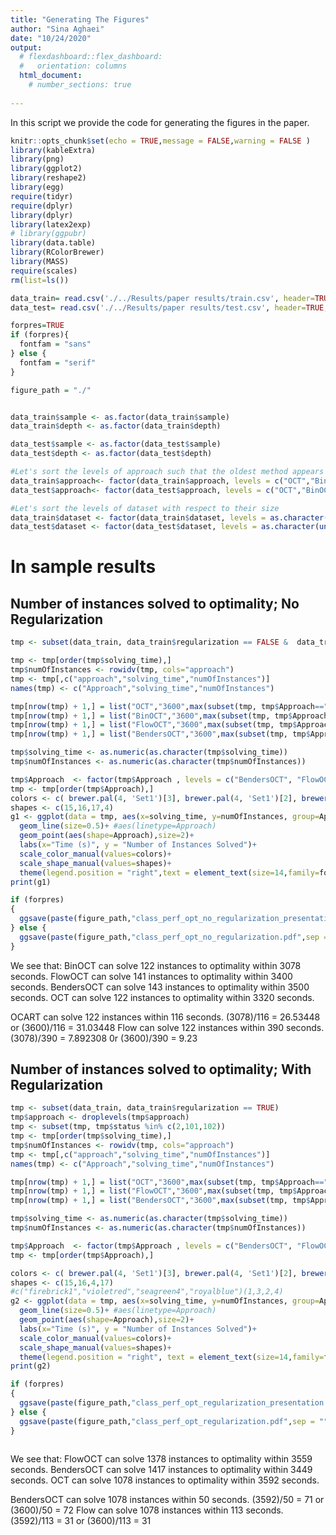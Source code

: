 ```yaml
---
title: "Generating The Figures"
author: "Sina Aghaei"
date: "10/24/2020"
output: 
  # flexdashboard::flex_dashboard:
  #   orientation: columns
  html_document:
    # number_sections: true
 
---
```



In this script we provide the code for generating the figures in the paper.


```r
knitr::opts_chunk$set(echo = TRUE,message = FALSE,warning = FALSE )
library(kableExtra)
library(png)
library(ggplot2)
library(reshape2)
library(egg)
require(tidyr)
require(dplyr)
library(dplyr)
library(latex2exp)
# library(ggpubr)
library(data.table)
library(RColorBrewer)
library(MASS)
require(scales)
rm(list=ls())

data_train= read.csv('./../Results/paper results/train.csv', header=TRUE, sep=',', na.strings="", stringsAsFactors =TRUE) 
data_test= read.csv('./../Results/paper results/test.csv', header=TRUE, sep=',', na.strings="", stringsAsFactors =TRUE) 

forpres=TRUE
if (forpres){
  fontfam = "sans"
} else {
  fontfam = "serif"
}

figure_path = "./"


data_train$sample <- as.factor(data_train$sample)
data_train$depth <- as.factor(data_train$depth)

data_test$sample <- as.factor(data_test$sample)
data_test$depth <- as.factor(data_test$depth)

#Let's sort the levels of approach such that the oldest method appears first
data_train$approach<- factor(data_train$approach, levels = c("OCT","BinOCT","FlowOCT","BendersOCT"))
data_test$approach<- factor(data_test$approach, levels = c("OCT","BinOCT","FlowOCT","BendersOCT"))

#Let's sort the levels of dataset with respect to their size
data_train$dataset <- factor(data_train$dataset, levels = as.character(unique(data_train[order(data_train$nrow),]$dataset)))
data_test$dataset <- factor(data_test$dataset, levels = as.character(unique(data_train[order(data_train$nrow),]$dataset)))

```


# In sample results

## Number of instances solved to optimality; No Regularization

```r
tmp <- subset(data_train, data_train$regularization == FALSE &  data_train$status %in% c(2,101,102))

tmp <- tmp[order(tmp$solving_time),]
tmp$numOfInstances <- rowidv(tmp, cols="approach")
tmp <- tmp[,c("approach","solving_time","numOfInstances")]
names(tmp) <- c("Approach","solving_time","numOfInstances")

tmp[nrow(tmp) + 1,] = list("OCT","3600",max(subset(tmp, tmp$Approach=="OCT")$numOfInstances))
tmp[nrow(tmp) + 1,] = list("BinOCT","3600",max(subset(tmp, tmp$Approach=="BinOCT")$numOfInstances))
tmp[nrow(tmp) + 1,] = list("FlowOCT","3600",max(subset(tmp, tmp$Approach=="FlowOCT")$numOfInstances))
tmp[nrow(tmp) + 1,] = list("BendersOCT","3600",max(subset(tmp, tmp$Approach=="BendersOCT")$numOfInstances))

tmp$solving_time <- as.numeric(as.character(tmp$solving_time))
tmp$numOfInstances <- as.numeric(as.character(tmp$numOfInstances))

tmp$Approach  <- factor(tmp$Approach , levels = c("BendersOCT", "FlowOCT", "BinOCT","OCT"))
tmp <- tmp[order(tmp$Approach),]
colors <- c( brewer.pal(4, 'Set1')[3], brewer.pal(4, 'Set1')[2], brewer.pal(4, 'Set1')[4], brewer.pal(4, 'Set1')[1] ) #c("firebrick1 == 1","violetred==4","seagreen4==3","royalblue==2")
shapes <- c(15,16,17,4)
g1 <- ggplot(data = tmp, aes(x=solving_time, y=numOfInstances, group=Approach,color=Approach)) +
  geom_line(size=0.5)+ #aes(linetype=Approach)
  geom_point(aes(shape=Approach),size=2)+ 
  labs(x="Time (s)", y = "Number of Instances Solved")+
  scale_color_manual(values=colors)+
  scale_shape_manual(values=shapes)+
  theme(legend.position = "right",text = element_text(size=14,family=fontfam)) #14
print(g1)

if (forpres)
{
  ggsave(paste(figure_path,"class_perf_opt_no_regularization_presentation.pdf",sep = ""),device = "pdf", width = 7, height = 4.62, units =  "in")
} else {
  ggsave(paste(figure_path,"class_perf_opt_no_regularization.pdf",sep = ""),device = "pdf", width = 5, height = 3.3, units =  "in")
}
```

We see that:
  BinOCT can solve 122 instances to optimality within 3078 seconds.
  FlowOCT can solve 141 instances to optimality within 3400 seconds.
  BendersOCT can solve 143 instances to optimality within 3500 seconds.
  OCT can solve 122 instances to optimality within 3320 seconds.
  
  OCART can solve 122 instances within 116 seconds. (3078)/116 = 26.53448 or (3600)/116 = 31.03448
  Flow can solve 122 instances within 390 seconds.  (3078)/390 = 7.892308 0r (3600)/390 =  9.23

## Number of instances solved to optimality; With Regularization

```r
tmp <- subset(data_train, data_train$regularization == TRUE)
tmp$approach <- droplevels(tmp$approach)
tmp <- subset(tmp, tmp$status %in% c(2,101,102))
tmp <- tmp[order(tmp$solving_time),]
tmp$numOfInstances <- rowidv(tmp, cols="approach")
tmp <- tmp[,c("approach","solving_time","numOfInstances")]
names(tmp) <- c("Approach","solving_time","numOfInstances")

tmp[nrow(tmp) + 1,] = list("OCT","3600",max(subset(tmp, tmp$Approach=="OCT")$numOfInstances))
tmp[nrow(tmp) + 1,] = list("FlowOCT","3600",max(subset(tmp, tmp$Approach=="FlowOCT")$numOfInstances))
tmp[nrow(tmp) + 1,] = list("BendersOCT","3600",max(subset(tmp, tmp$Approach=="BendersOCT")$numOfInstances))

tmp$solving_time <- as.numeric(as.character(tmp$solving_time))
tmp$numOfInstances <- as.numeric(as.character(tmp$numOfInstances))

tmp$Approach  <- factor(tmp$Approach , levels = c("BendersOCT", "FlowOCT","OCT"))
tmp <- tmp[order(tmp$Approach),]

colors <- c( brewer.pal(4, 'Set1')[3], brewer.pal(4, 'Set1')[2], brewer.pal(4, 'Set1')[1], brewer.pal(4, 'Set1')[4] )
shapes <- c(15,16,4,17)
#c("firebrick1","violetred","seagreen4","royalblue")(1,3,2,4)
g2 <- ggplot(data = tmp, aes(x=solving_time, y=numOfInstances, group=Approach,color=Approach)) +
  geom_line(size=0.5)+ #aes(linetype=Approach)
  geom_point(aes(shape=Approach),size=2)+ 
  labs(x="Time (s)", y = "Number of Instances Solved")+
  scale_color_manual(values=colors)+
  scale_shape_manual(values=shapes)+
  theme(legend.position = "right", text = element_text(size=14,family=fontfam)) 
print(g2)

if (forpres)
{
  ggsave(paste(figure_path,"class_perf_opt_regularization_presentation.pdf",sep = ""),device = "pdf", width = 5, height = 3.3, units =  "in")
} else {
  ggsave(paste(figure_path,"class_perf_opt_regularization.pdf",sep = ""),device = "pdf", width = 5, height = 3.3, units =  "in")
}



```

We see that:
  FlowOCT can solve 1378 instances to optimality within 3559 seconds.
  BendersOCT can solve 1417 instances to optimality within 3449 seconds.
  OCT can solve 1078 instances to optimality within 3592 seconds.
  
  BendersOCT can solve 1078 instances within 50 seconds. (3592)/50 = 71 or (3600)/50 = 72
  Flow can solve 1078 instances within 113 seconds.  (3592)/113 = 31 or (3600)/113 = 31

